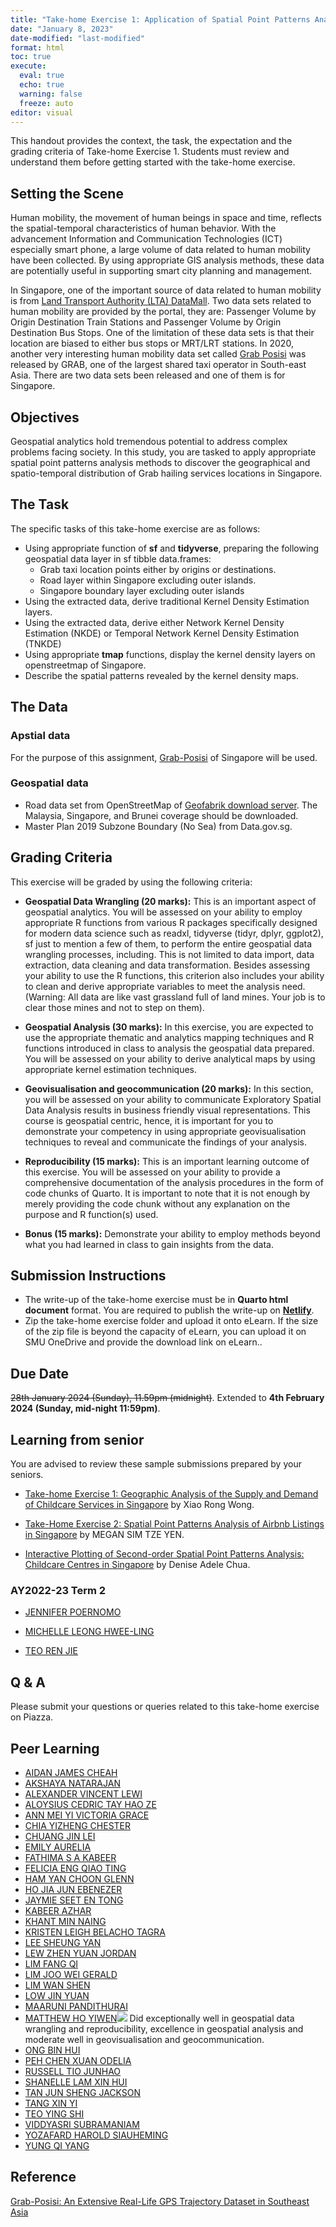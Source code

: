 ```yaml
---
title: "Take-home Exercise 1: Application of Spatial Point Patterns Analysis to discover the geographical distribution of Grab hailing services in Singapore"
date: "January 8, 2023"
date-modified: "last-modified"
format: html
toc: true
execute: 
  eval: true
  echo: true
  warning: false
  freeze: auto
editor: visual
---
```


::: callout-important
This handout provides the context, the task, the expectation and the grading criteria of Take-home Exercise 1. Students must review and understand them before getting started with the take-home exercise.
:::

## Setting the Scene

Human mobility, the movement of human beings in space and time, reflects the spatial-temporal characteristics of human behavior. With the advancement Information and Communication Technologies (ICT) especially smart phone, a large volume of data related to human mobility have been collected. By using appropriate GIS analysis methods, these data are potentially useful in supporting smart city planning and management.

In Singapore, one of the important source of data related to human mobility is from [Land Transport Authority (LTA) DataMall](https://datamall.lta.gov.sg/content/datamall/en.html). Two data sets related to human mobility are provided by the portal, they are: Passenger Volume by Origin Destination Train Stations and Passenger Volume by Origin Destination Bus Stops. One of the limitation of these data sets is that their location are biased to either bus stops or MRT/LRT stations. In 2020, another very interesting human mobility data set called [Grab Posisi](https://engineering.grab.com/grab-posisi) was released by GRAB, one of the largest shared taxi operator in South-east Asia. There are two data sets been released and one of them is for Singapore.

## Objectives

Geospatial analytics hold tremendous potential to address complex problems facing society. In this study, you are tasked to apply appropriate spatial point patterns analysis methods to discover the geographical and spatio-temporal distribution of Grab hailing services locations in Singapore.

## The Task

The specific tasks of this take-home exercise are as follows:

-   Using appropriate function of **sf** and **tidyverse**, preparing the following geospatial data layer in sf tibble data.frames:
    -   Grab taxi location points either by origins or destinations.
    -   Road layer within Singapore excluding outer islands.
    -   Singapore boundary layer excluding outer islands
-   Using the extracted data, derive traditional Kernel Density Estimation layers.
-   Using the extracted data, derive either Network Kernel Density Estimation (NKDE) or Temporal Network Kernel Density Estimation (TNKDE)
-   Using appropriate **tmap** functions, display the kernel density layers on openstreetmap of Singapore.
-   Describe the spatial patterns revealed by the kernel density maps.

## The Data

### Apstial data

For the purpose of this assignment, [Grab-Posisi](https://engineering.grab.com/grab-posisi) of Singapore will be used.

### Geospatial data

-   Road data set from OpenStreetMap of [Geofabrik download server](https://download.geofabrik.de/). The Malaysia, Singapore, and Brunei coverage should be downloaded.\
-   Master Plan 2019 Subzone Boundary (No Sea) from Data.gov.sg.

## Grading Criteria

This exercise will be graded by using the following criteria:

-   **Geospatial Data Wrangling (20 marks):** This is an important aspect of geospatial analytics. You will be assessed on your ability to employ appropriate R functions from various R packages specifically designed for modern data science such as readxl, tidyverse (tidyr, dplyr, ggplot2), sf just to mention a few of them, to perform the entire geospatial data wrangling processes, including. This is not limited to data import, data extraction, data cleaning and data transformation. Besides assessing your ability to use the R functions, this criterion also includes your ability to clean and derive appropriate variables to meet the analysis need. (Warning: All data are like vast grassland full of land mines. Your job is to clear those mines and not to step on them).

-   **Geospatial Analysis (30 marks):** In this exercise, you are expected to use the appropriate thematic and analytics mapping techniques and R functions introduced in class to analysis the geospatial data prepared. You will be assessed on your ability to derive analytical maps by using appropriate kernel estimation techniques.

-   **Geovisualisation and geocommunication (20 marks):** In this section, you will be assessed on your ability to communicate Exploratory Spatial Data Analysis results in business friendly visual representations. This course is geospatial centric, hence, it is important for you to demonstrate your competency in using appropriate geovisualisation techniques to reveal and communicate the findings of your analysis.

-   **Reproducibility (15 marks):** This is an important learning outcome of this exercise. You will be assessed on your ability to provide a comprehensive documentation of the analysis procedures in the form of code chunks of Quarto. It is important to note that it is not enough by merely providing the code chunk without any explanation on the purpose and R function(s) used.

-   **Bonus (15 marks):** Demonstrate your ability to employ methods beyond what you had learned in class to gain insights from the data.

## Submission Instructions

-   The write-up of the take-home exercise must be in **Quarto html document** format. You are required to publish the write-up on [**Netlify**](https://www.netlify.com/).
-   Zip the take-home exercise folder and upload it onto eLearn. If the size of the zip file is beyond the capacity of eLearn, you can upload it on SMU OneDrive and provide the download link on eLearn..

## Due Date

~~28th January 2024 (Sunday), 11.59pm (midnight)~~. Extended to **4th February 2024 (Sunday, mid-night 11:59pm)**.

## Learning from senior

You are advised to review these sample submissions prepared by your seniors.

-   [Take-home Exercise 1: Geographic Analysis of the Supply and Demand of Childcare Services in Singapore](https://rpubs.com/xiaorongw/IS415_Take-home_Ex01) by Xiao Rong Wong.

-   [Take-Home Exercise 2: Spatial Point Patterns Analysis of Airbnb Listings in Singapore](https://is415-msty.netlify.app/posts/2021-09-19-take-home-exercise-2/) by MEGAN SIM TZE YEN.

-   [Interactive Plotting of Second-order Spatial Point Patterns Analysis: Childcare Centres in Singapore](https://rpubs.com/deniseadele/secondorder_pointpattern) by Denise Adele Chua.

### AY2022-23 Term 2

-   [JENNIFER POERNOMO](https://jenpoer-is415-gaa-exercises.netlify.app/take-home-exercises/exe-01/the1)

-   [MICHELLE LEONG HWEE-LING](https://is415-shelle-mim.netlify.app/take-home_exercise/th1/th_ex1)

-   [TEO REN JIE](https://renjieteo-is415.netlify.app/exercises/thex01.html)

## Q & A

Please submit your questions or queries related to this take-home exercise on Piazza.

## Peer Learning

-   [AIDAN JAMES CHEAH](https://is415-gaa-aidan445.netlify.app/take-home_ex/take-home_ex01/take-home_ex01)
-   [AKSHAYA NATARAJAN](https://is415-gaa-shaysnutss.netlify.app/take-home_ex/take-home_ex01/take-home_ex01)
-   [ALEXANDER VINCENT LEWI](https://is415-vincentlewi.netlify.app/take-home_ex/take-home_ex01/take-home_ex01)
-   [ALOYSIUS CEDRIC TAY HAO ZE](https://is415-gaa-aloysiuscedric.netlify.app/take-home_ex/take-home_ex01/take-home_ex01)
-   [ANN MEI YI VICTORIA GRACE](https://is415-gaa-vic.netlify.app/take-home_ex/take-home_ex01/take-home_ex01)
-   [CHIA YIZHENG CHESTER](https://is415-gaa-chesterchia.netlify.app/take-home_ex/take-home_ex01/take-home_ex01)
-   [CHUANG JIN LEI](https://is415-gaa-cjl.netlify.app/)
-   [EMILY AURELIA](https://is415-gaa-emilyaurelia.netlify.app/take-home_ex/take-home_ex01/take-home_ex01)
-   [FATHIMA S A KABEER](https://is415-gaa-fathima.netlify.app/take-home_ex/take-home_ex01/take-home_ex01)
-   [FELICIA ENG QIAO TING](https://is415-gaa-demo.netlify.app/take-home_ex/take-home_ex01/take-home_ex01)
-   [HAM YAN CHOON GLENN](https://is415-gaa-glenn.netlify.app/take_home_ex/take_home_ex_01/take_home_ex_01)
-   [HO JIA JUN EBENEZER](https://is415-gaa-ebenezer.netlify.app/take-home_ex/take-home_ex01/take-home_ex01)
-   [JAYMIE SEET EN TONG](https://is415-gaa-jset.netlify.app/take-home_ex/take-home_ex01/take-home_ex01_test)
-   [KABEER AZHAR]()\
-   [KHANT MIN NAING](https://is415-geospatial-with-khant.netlify.app/take-home_ex/take-home_ex01)
-   [KRISTEN LEIGH BELACHO TAGRA](https://is415-gaa-krislbt.netlify.app/take_home_exercises/take_home_exercise_1/take_home_exercise_01)
-   [LEE SHEUNG YAN]()\
-   [LEW ZHEN YUAN JORDAN](https://is415-gaa-j00b00.netlify.app/take-home_ex/take-home_ex01/take-home_ex01)
-   [LIM FANG QI]()
-   [LIM JOO WEI GERALD](https://is415-gaa-glimjw.netlify.app/take-home_ex/take-home_ex01/take-home_ex01)
-   [LIM WAN SHEN](https://is415-gaa-wanshen.netlify.app/take-home_ex/take-home_ex01/take-home_ex01)
-   [LOW JIN YUAN](https://is415-gaa-dljy-demo.netlify.app/take-home_assignment/take-home_assignment01)
-   [MAARUNI PANDITHURAI](https://is415-gaa-maaruni.netlify.app/take-home_ex/take-home_ex01/take-home_ex01_3)
-   [MATTHEW HO YIWEN](https://is415-gaa-matthew-ho.netlify.app/takehomeex/takehomeex1/the1)![](img/thumbup1.jpg) Did exceptionally well in geospatial data wrangling and reproducibility, excellence in geospatial analysis and moderate well in geovisualisation and geocommunication.  
-   [ONG BIN HUI](https://is415-gaa-ongbinhui.netlify.app/take-home_ex/take-home_ex01/take-home_ex01)
-   [PEH CHEN XUAN ODELIA](https://odeliapeh-is415.netlify.app/take-home_ex/take-home_ex01/take-home_ex01)
-   [RUSSELL TIO JUNHAO](https://is415-gaa-russelltjh.netlify.app/take-home_ex/take-home_ex01/take-home_ex01)
-   [SHANELLE LAM XIN HUI]()\
-   [TAN JUN SHENG JACKSON](https://is415-jackson.netlify.app/take-home_ex/take-home_ex01/take-home_ex01)
-   [TANG XIN YI](https://is415-gaa-tangxinyi.netlify.app/take-home_ex/take-home_ex01/take-home_ex01)
-   [TEO YING SHI](https://geospatial-analytics-and-applications.netlify.app/take-home_ex/take-home_ex01/take-home_ex01)
-   [VIDDYASRI SUBRAMANIAM](https://is415-gaa-main.netlify.app/take-home_ex/take-home_ex01/take-home_ex01)
-   [YOZAFARD HAROLD SIAUHEMING](https://is415-gaa-yozafard.netlify.app/take-home_ex/take-home_ex01/take-home_ex01)
-   [YUNG QI YANG](https://is415-course-website-by-qy.netlify.app/take-home_exercise/take-home_exercise_01/take-home_exercise_01)

## Reference

[Grab-Posisi: An Extensive Real-Life GPS Trajectory Dataset in Southeast Asia](https://engineering.grab.com/files/Grab-Posisi_An_Extensive_Real-Life_GPS_Trajectory_Dataset_in_Southeast_Asia.pdf)
